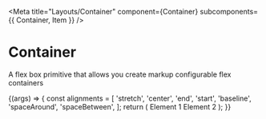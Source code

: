 
<Meta
  title="Layouts/Container"
  component={Container}
  subcomponents={{ Container, Item }}
/>

# Container

<StoryStatus status="volatile" />

A flex box primitive that allows you create markup configurable flex containers

<Canvas>
  <Story name="Flex Container ">
    {(args) => {
      const alignments = [
        'stretch',
        'center',
        'end',
        'start',
        'baseline',
        'spaceAround',
        'spaceBetween',
      ];
      return (
        <Container
          align={select('align', alignments, undefined)}
          alignSelf={select('alignSelf', alignments, undefined)}
          justify={select('justify', alignments, undefined)}
          center={boolean('center', false)}
          column={boolean('column', false)}
          row={boolean('row', false)}
          fit={boolean('fit', true)}
          flex={boolean('flex', false)}
          grow={number('grow', undefined)}
          shrink={number('shrink', undefined)}
          inline={boolean('inline', false)}
          nowrap={boolean('nowrap', false)}
          reverse={boolean('reverse', false)}
          wrap={boolean('wrap', false)}
        >
          <Box>Element 1</Box>
          <Box>Element 2</Box>
        </Container>
      );
    }}
  </Story>
</Canvas>

<Props of={Container} />
